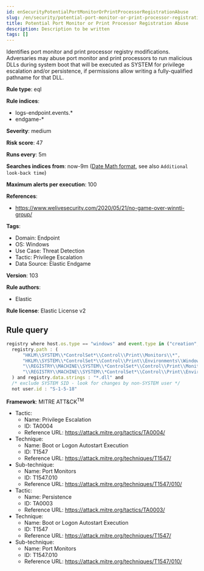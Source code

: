 ```yaml
---
id: enSecurityPotentialPortMonitorOrPrintProcessorRegistrationAbuse
slug: /en/security/potential-port-monitor-or-print-processor-registration-abuse
title: Potential Port Monitor or Print Processor Registration Abuse
description: Description to be written
tags: []
---
```


<div id="potential-port-monitor-or-print-processor-registration-abuse"></div>

Identifies port monitor and print processor registry modifications. Adversaries may abuse port monitor and print processors to run malicious DLLs during system boot that will be executed as SYSTEM for privilege escalation and/or persistence, if permissions allow writing a fully-qualified pathname for that DLL.

**Rule type**: eql

**Rule indices**: 

* logs-endpoint.events.*
* endgame-*

**Severity**: medium

**Risk score**: 47

**Runs every**: 5m

**Searches indices from**: now-9m ([Date Math format](((ref))/common-options.html#date-math), see also <DocLink id="enSecurityRulesUiCreate" section="set-the-rules-schedule">`Additional look-back time`</DocLink>)

**Maximum alerts per execution**: 100

**References**: 

* https://www.welivesecurity.com/2020/05/21/no-game-over-winnti-group/

**Tags**: 

* Domain: Endpoint
* OS: Windows
* Use Case: Threat Detection
* Tactic: Privilege Escalation
* Data Source: Elastic Endgame

**Version**: 103

**Rule authors**: 

* Elastic

**Rule license**: Elastic License v2

## Rule query

```js
registry where host.os.type == "windows" and event.type in ("creation", "change") and
  registry.path : (
      "HKLM\\SYSTEM\\*ControlSet*\\Control\\Print\\Monitors\\*",
      "HKLM\\SYSTEM\\*ControlSet*\\Control\\Print\\Environments\\Windows*\\Print Processors\\*",
      "\\REGISTRY\\MACHINE\\SYSTEM\\*ControlSet*\\Control\\Print\\Monitors\\*",
      "\\REGISTRY\\MACHINE\\SYSTEM\\*ControlSet*\\Control\\Print\\Environments\\Windows*\\Print Processors\\*"
  ) and registry.data.strings : "*.dll" and
  /* exclude SYSTEM SID - look for changes by non-SYSTEM user */
  not user.id : "S-1-5-18"

```

**Framework**: MITRE ATT&CK<sup>TM</sup>

* Tactic:
    * Name: Privilege Escalation
    * ID: TA0004
    * Reference URL: https://attack.mitre.org/tactics/TA0004/
* Technique:
    * Name: Boot or Logon Autostart Execution
    * ID: T1547
    * Reference URL: https://attack.mitre.org/techniques/T1547/
* Sub-technique:
    * Name: Port Monitors
    * ID: T1547.010
    * Reference URL: https://attack.mitre.org/techniques/T1547/010/
* Tactic:
    * Name: Persistence
    * ID: TA0003
    * Reference URL: https://attack.mitre.org/tactics/TA0003/
* Technique:
    * Name: Boot or Logon Autostart Execution
    * ID: T1547
    * Reference URL: https://attack.mitre.org/techniques/T1547/
* Sub-technique:
    * Name: Port Monitors
    * ID: T1547.010
    * Reference URL: https://attack.mitre.org/techniques/T1547/010/

